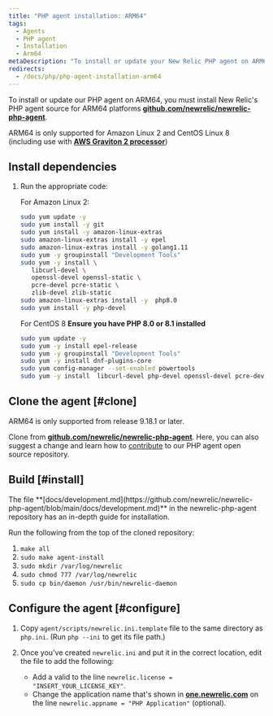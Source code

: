 ```yaml
---
title: "PHP agent installation: ARM64"
tags:
  - Agents
  - PHP agent
  - Installation
  - Arm64
metaDescription: "To install or update your New Relic PHP agent on ARM64, start here."
redirects:
  - /docs/php/php-agent-installation-arm64
---
```


To install or update our PHP agent on ARM64, you must install New Relic's PHP agent source for ARM64 platforms **[github.com/newrelic/newrelic-php-agent](https://github.com/newrelic/newrelic-php-agent)**.

ARM64 is only supported for Amazon Linux 2 and CentOS Linux 8 (including use with **[AWS Graviton 2 processor](https://aws.amazon.com/ec2/graviton/)**)

## Install dependencies

1. Run the appropriate code:

   For Amazon Linux 2:

   ```bash
   sudo yum update -y
   sudo yum install -y git 
   sudo yum install -y amazon-linux-extras
   sudo amazon-linux-extras install -y epel
   sudo amazon-linux-extras install -y golang1.11
   sudo yum -y groupinstall "Development Tools"
   sudo yum -y install \
      libcurl-devel \
      openssl-devel openssl-static \
      pcre-devel pcre-static \
      zlib-devel zlib-static
   sudo amazon-linux-extras install -y  php8.0
   sudo yum install -y php-devel
   ```

   For CentOS 8 **Ensure you have PHP 8.0 or 8.1 installed**

   ```bash
   sudo yum update -y
   sudo yum -y install epel-release
   sudo yum -y groupinstall "Development Tools"
   sudo yum -y install dnf-plugins-core
   sudo yum config-manager --set-enabled powertools
   sudo yum -y install  libcurl-devel php-devel openssl-devel pcre-devel pcre-static zlib-devel zlib-static golang
   ```

## Clone the agent [#clone]

<Callout variant="important">
  ARM64 is only supported from release 9.18.1 or later.
</Callout>

Clone from **[github.com/newrelic/newrelic-php-agent](https://github.com/newrelic/newrelic-php-agent)**. Here, you can also suggest a change and learn how to [contribute](https://github.com/newrelic/newrelic-php-agent/issues) to our PHP agent open source repository.

## Build [#install]

<Callout variant="tip">
  The file **[docs/development.md](https://github.com/newrelic/newrelic-php-agent/blob/main/docs/development.md)** in the newrelic-php-agent repository has an in-depth guide for installation.
</Callout>

Run the following from the top of the cloned repository:

1. `make all`
2. `sudo make agent-install`
3. `sudo mkdir /var/log/newrelic`
4. `sudo chmod 777 /var/log/newrelic`
5. `sudo cp bin/daemon /usr/bin/newrelic-daemon`

## Configure the agent [#configure]

1. Copy `agent/scripts/newrelic.ini.template` file to the same directory as `php.ini`. (Run `php --ini` to get its file path.)
2. Once you've created `newrelic.ini` and put it in the correct location, edit the file to add the following:

   * Add a valid <InlinePopover type="licenseKey" /> to the line `newrelic.license = "INSERT_YOUR_LICENSE_KEY"`.
   * Change the application name that's shown in **[one.newrelic.com](https://one.newrelic.com/all-capabilities)** on the line `newrelic.appname = "PHP Application"` (optional).

<InstallFeedback />
